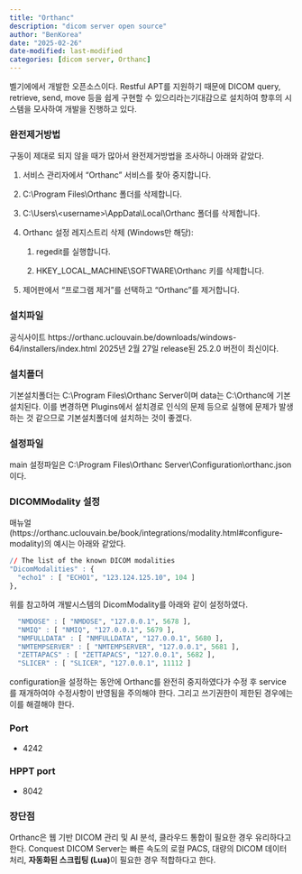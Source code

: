 ```yaml
---
title: "Orthanc"
description: "dicom server open source"
author: "BenKorea"
date: "2025-02-26"
date-modified: last-modified
categories: [dicom server, Orthanc]
---
```


벨기에에서 개발한 오픈소스이다.
Restful APT를 지원하기 때문에 DICOM query, retrieve, send, move 등을 쉽게 구현할 수 있으리라는기대감으로 설치하여 향후의 시스템을 모사하여 개발을 진행하고 있다.

### 완전제거방법

구동이 제대로 되지 않을 때가 많아서 완전제거방법을 조사하니 아래와 같았다.

1.  서비스 관리자에서 "Orthanc" 서비스를 찾아 중지합니다.

2.  C:\\Program Files\\Orthanc 폴더를 삭제합니다.

3.  C:\\Users\\\<username\>\\AppData\\Local\\Orthanc 폴더를 삭제합니다.

4.  Orthanc 설정 레지스트리 삭제 (Windows만 해당):

    1.  regedit를 실행합니다.

    2.  HKEY_LOCAL_MACHINE\\SOFTWARE\\Orthanc 키를 삭제합니다.

5.  제어판에서 "프로그램 제거"를 선택하고 "Orthanc"를 제거합니다.


### 설치파일

공식사이트 https://orthanc.uclouvain.be/downloads/windows-64/installers/index.html 
2025년 2월 27일 release된 25.2.0 버전이 최신이다.

### 설치폴더
기본설치폴더는 C:\\Program Files\\Orthanc Server이며 data는 C:\\Orthanc에 기본 설치된다. 이를 변경하면 Plugins에서 설치경로 인식의 문제 등으로 실행에 문제가 발생하는 것 같으므로 기본설치폴더에 설치하는 것이 좋겠다.

### 설정파일
main 설정파일은 C:\\Program Files\\Orthanc Server\\Configuration\\orthanc.json이다. 

### DICOMModality 설정
매뉴얼(https://orthanc.uclouvain.be/book/integrations/modality.html#configure-modality)의 예시는 아래와 같았다.

```r
// The list of the known DICOM modalities
"DicomModalities" : {
  "echo1" : [ "ECHO1", "123.124.125.10", 104 ]
},
```

위를 참고하여 개발시스템의 DicomModality를 아래와 같이 설정하였다.
```r
  "NMDOSE" : [ "NMDOSE", "127.0.0.1", 5678 ],
  "NMIQ" : [ "NMIQ", "127.0.0.1", 5679 ],
  "NMFULLDATA" : [ "NMFULLDATA", "127.0.0.1", 5680 ],
  "NMTEMPSERVER" : [ "NMTEMPSERVER", "127.0.0.1", 5681 ],
  "ZETTAPACS" : [ "ZETTAPACS", "127.0.0.1", 5682 ],
  "SLICER" : [ "SLICER", "127.0.0.1", 11112 ]
```

configuration을 설정하는 동안에 Orthanc를 완전히 중지하였다가 수정 후 service를 재개하여야 수정사항이 반영됨을 주의해야 한다.
그리고 쓰기권한이 제한된 경우에는 이를 해결해야 한다.

### Port
- 4242

### HPPT port
- 8042

### 장단점

Orthanc은 웹 기반 DICOM 관리 및 AI 분석, 클라우드 통합이 필요한 경우 유리하다고 한다.
Conquest DICOM Server는 빠른 속도의 로컬 PACS, 대량의 DICOM 데이터 처리, **자동화된 스크립팅 (Lua)**이 필요한 경우 적합하다고 한다.